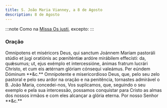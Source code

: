 ```yaml
---
title: S. João Maria Vianney, a 8 de Agosto
description: 8 de Agosto
---
```


:::note
Como na [Missa Os justi](/missal/comum/14confessoresnaopontifices1), excepto:
:::

### Oração

<div class="side-by-side not-content">
  <span>
    Omnípotens et miséricors Deus, qui sanctum Joánnem Maríam pastoráli stúdio
    et jugi oratiónis ac pœniténtiæ ardóre mirábilem effecísti: da, quǽsumus;
    ut, ejus exémplo et intercessióne, ánimas fratrum lucrári Christo, et cum
    eis ætérnam glóriam cónsequi valeámus. Per eúndem Dóminum **&c.**
  </span>
  <span>
    Omnipotente e misericordioso Deus, que, pelo seu zelo pastoral e pelo seu
    ardor na oração e na penitência, tornastes admirável o B. João Maria,
    concedei-nos, Vos suplicamos, que, seguindo o seu exemplo e pela sua
    intercessão, possamos conquistar para Cristo as almas dos nossos irmãos e
    com eles alcançar a glória eterna. Por nosso Senhor **&c.**
  </span>
</div>
